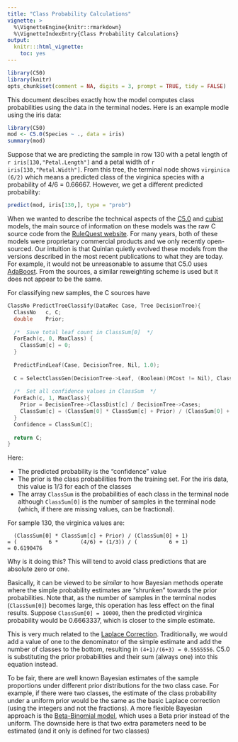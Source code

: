 ```yaml
---
title: "Class Probability Calculations"
vignette: >
  %\VignetteEngine{knitr::rmarkdown}
  %\VignetteIndexEntry{Class Probability Calculations}
output:
  knitr:::html_vignette:
    toc: yes
---
```


```r
library(C50)
library(knitr)
opts_chunk$set(comment = NA, digits = 3, prompt = TRUE, tidy = FALSE)
```

This document descibes exactly how the model computes class probabilities using the data in the terminal nodes. Here is an example modle using the iris data:

```r
library(C50)
mod <- C5.0(Species ~ ., data = iris)
summary(mod)
```

Suppose that we are predicting the sample in row 130 with a petal length of `r iris[130,"Petal.Length"]` and a petal width of `r iris[130,"Petal.Width"]`. From this tree, the terminal node shows `virginica (6/2)` which means a predicted class of the virginica species with a probability of 4/6 = 0.66667. However, we get a different predicted probability:

```r
predict(mod, iris[130,], type = "prob")
```

When we wanted to describe the technical aspects of the [C5.0](https://www.rulequest.com/see5-info.html) and [cubist](https://www.rulequest.com/cubist-info.html) models, the main source of information on these models was the raw C source code from the [RuleQuest website](https://www.rulequest.com/download.html). For many years, both of these models were proprietary commercial products and we only recently open-sourced. Our intuition is that Quinlan quietly evolved these models from the versions described in the most recent publications to what they are today. For example, it would not be unreasonable to assume that C5.0 uses [AdaBoost](https://en.wikipedia.org/wiki/AdaBoost). From the sources, a similar reweighting scheme is used but it does not appear to be the same. 

For classifying new samples, the C sources have 

```c
ClassNo PredictTreeClassify(DataRec Case, Tree DecisionTree){
  ClassNo	c, C;
  double	Prior;
  
  /*  Save total leaf count in ClassSum[0]  */
  ForEach(c, 0, MaxClass) {
    ClassSum[c] = 0;
  }
  
  PredictFindLeaf(Case, DecisionTree, Nil, 1.0);
  
  C = SelectClassGen(DecisionTree->Leaf, (Boolean)(MCost != Nil), ClassSum);
  
  /*  Set all confidence values in ClassSum  */
  ForEach(c, 1, MaxClass){
    Prior = DecisionTree->ClassDist[c] / DecisionTree->Cases;
    ClassSum[c] = (ClassSum[0] * ClassSum[c] + Prior) / (ClassSum[0] + 1);
  }
  Confidence = ClassSum[C];
  
  return C;
}
```

Here:

 * The predicted probability is the "confidence" value
 * The prior is the class probabilities from the training set. For the iris data, this value is 1/3 for each of the classes 
 * The array `ClassSum` is the probabilities of each class in the terminal node although `ClassSum[0]` is the number of samples in the terminal node (which, if there are missing values, can be fractional).
 
For sample 130, the virginica values are:

```
  (ClassSum[0] * ClassSum[c] + Prior) / (ClassSum[0] + 1)
= (          6 *       (4/6) + (1/3)) / (          6 + 1) 
= 0.6190476
```

Why is it doing this? This will tend to avoid class predictions that are absolute zero or one.

Basically, it can be viewed to be _similar_ to how Bayesian methods operate where the simple probability estimates are "shrunken" towards the prior probabilities. Note that, as the number of samples in the terminal nodes (`ClassSum[0]`) becomes large, this operation has less effect on the final results. Suppose `ClassSum[0] = 10000`, then the predicted virginica probability would be 0.6663337, which is closer to the simple estimate. 

This is very much related to the [Laplace Correction](https://en.wikipedia.org/wiki/Additive_smoothing). Traditionally, we would add a value of one to the denominator of the simple estimate and add the number of classes to the bottom, resulting in `(4+1)/(6+3) = 0.5555556`. C5.0 is substituting the prior probabilities and their sum (always one) into this equation instead.

To be fair, there are well known Bayesian estimates of the sample proportions under different prior distributions for the two class case. For example, if there were two classes, the estimate of the class probability under a uniform prior would be the same as the basic Laplace correction (using the integers and not the fractions).  A more flexible Bayesian approach is the [Beta-Binomial model](https://en.wikipedia.org/wiki/Beta-binomial_distribution), which uses a Beta prior instead of the uniform. The downside here is that two extra parameters need to be estimated (and it only is defined for two classes)



